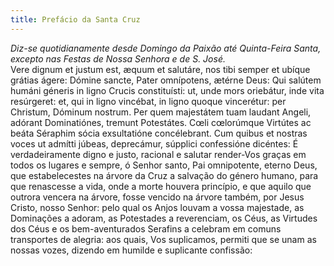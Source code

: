 ```yaml
---
title: Prefácio da Santa Cruz
---
```


<em>
  Diz-se quotidianamente desde Domingo da Paixão até Quinta-Feira Santa, excepto
  nas Festas de Nossa Senhora e de S. José.
</em>

<div class="grid grid-cols-2 gap-5">
  <span class="text-justify">
    Vere dignum et justum est, æquum et salutáre, nos tibi semper et ubíque
    grátias ágere: Dómine sancte, Pater omnípotens, ætérne Deus: Qui salútem
    humáni géneris in ligno Crucis constituísti: ut, unde mors oriebátur, inde
    vita resúrgeret: et, qui in ligno vincébat, in ligno quoque vincerétur: per
    Christum, Dóminum nostrum. Per quem majestátem tuam laudant Angeli, adórant
    Dominatiónes, tremunt Potestátes. Cœli cœlorúmque Virtútes ac beáta Séraphim
    sócia exsultatióne concélebrant. Cum quibus et nostras voces ut admítti
    júbeas, deprecámur, súpplici confessióne dicéntes:
  </span>
  <span class="text-justify">
    É verdadeiramente digno e justo, racional e salutar render-Vos graças em
    todos os lugares e sempre, ó Senhor santo, Pai omnipotente, eterno Deus, que
    estabelecestes na árvore da Cruz a salvação do género humano, para que
    renascesse a vida, onde a morte houvera princípio, e que aquilo que outrora
    vencera na árvore, fosse vencido na árvore também, por Jesus Cristo, nosso
    Senhor: pelo qual os Anjos louvam a vossa majestade, as Dominações a adoram,
    as Potestades a reverenciam, os Céus, as Virtudes dos Céus e os
    bem-aventurados Serafins a celebram em comuns transportes de alegria: aos
    quais, Vos suplicamos, permiti que se unam as nossas vozes, dizendo em
    humilde e suplicante confissão:
  </span>
</div>
